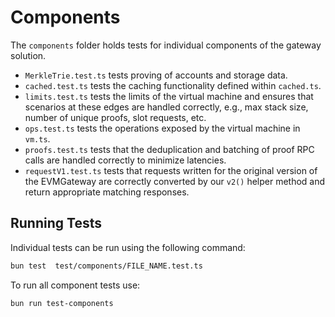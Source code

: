 # Components

The `components` folder holds tests for individual components of the gateway solution.

- `MerkleTrie.test.ts` tests proving of accounts and storage data.
- `cached.test.ts` tests the caching functionality defined within `cached.ts`.
- `limits.test.ts` tests the limits of the virtual machine and ensures that scenarios at these edges are handled correctly, e.g., max stack size, number of unique proofs, slot requests, etc.
- `ops.test.ts` tests the operations exposed by the virtual machine in `vm.ts`.
- `proofs.test.ts` tests that the deduplication and batching of proof RPC calls are handled correctly to minimize latencies.
- `requestV1.test.ts` tests that requests written for the original version of the EVMGateway are correctly converted by our `v2()` helper method and return appropriate matching responses.

## Running Tests

Individual tests can be run using the following command:

```bash
bun test  test/components/FILE_NAME.test.ts
```

To run all component tests use:

```bash
bun run test-components
```